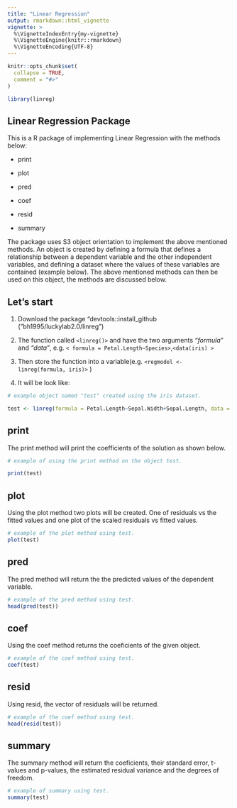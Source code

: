 ```yaml
---
title: "Linear Regression"
output: rmarkdown::html_vignette
vignette: >
  %\VignetteIndexEntry{my-vignette}
  %\VignetteEngine{knitr::rmarkdown}
  %\VignetteEncoding{UTF-8}
---
```


```r
knitr::opts_chunk$set(
  collapse = TRUE,
  comment = "#>"
)
```

```r
library(linreg)
```

## Linear Regression Package
This is a R package of implementing Linear Regression with the methods below: 
<br /> 

*
print
<br /> 

*
plot
<br />

*
pred
<br />

*
coef
<br />

*
resid
<br />

*
summary

The package uses S3 object orientation to implement the above mentioned methods. An object is created by defining a formula that defines a relationship between a dependent variable and the other independent variables, and defining a dataset where the values of these variables are contained (example below). The above mentioned methods can then be used on this object, the methods are discussed below. 



## Let's start

1. Download the package "devtools::install_github ("bh1995/luckylab2.0/linreg")

2. The function called
`<linreg()>` and have the two arguments *"formula"* and *"data"*, e.g. `< formula = Petal.Length~Species>`,`<data(iris) >`

3. Then store the function into a variable(e.g. `<regmodel <- linreg(formula, iris)>` )

4. It will be look like:

```r
# example object named "test" created using the iris dataset.

test <- linreg(formula = Petal.Length~Sepal.Width+Sepal.Length, data = iris)

```
## print
The print method will print the coefficients of the solution as shown below.

```r
# example of using the print method on the object test.

print(test)

```

## plot
Using the plot method two plots will be created. One of residuals vs the fitted values and one plot of the scaled residuals vs fitted values.
```r
# example of the plot method using test.
plot(test)

```

## pred
The pred method will return the the predicted values of the dependent variable.
```r
# example of the pred method using test.
head(pred(test))

```

## coef
Using the coef method returns the coeficients of the given object.
```r
# example of the coef method using test.
coef(test)

```

## resid
Using resid, the vector of residuals will be returned.
```r
# example of the coef method using test.
head(resid(test))

```

## summary
The summary method will return the coeficients, their standard error, t-values and p-values, the estimated residual variance and the degrees of freedom.
```r
# example of summary using test.
summary(test)

```


